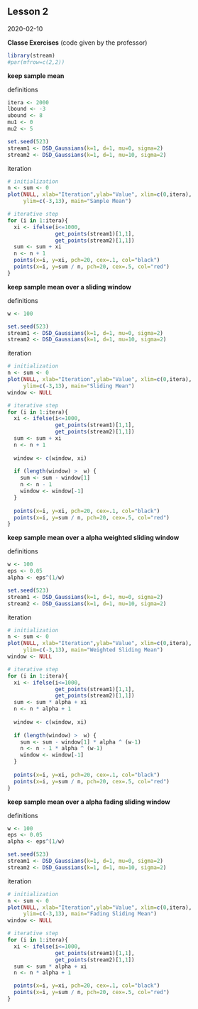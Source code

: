 ## Lesson 2

2020-02-10

**Classe Exercises** (code given by the professor)

```r
library(stream)
#par(mfrow=c(2,2))
```

**keep sample mean**

definitions
```r
itera <- 2000
lbound <- -3
ubound <- 8
mu1 <- 0
mu2 <- 5

set.seed(523)
stream1 <- DSD_Gaussians(k=1, d=1, mu=0, sigma=2)
stream2 <- DSD_Gaussians(k=1, d=1, mu=10, sigma=2)
```

iteration
```r
# initialization
n <- sum <- 0
plot(NULL, xlab="Iteration",ylab="Value", xlim=c(0,itera), 
     ylim=c(-3,13), main="Sample Mean")

# iterative step
for (i in 1:itera){
  xi <- ifelse(i<=1000,
               get_points(stream1)[1,1],
               get_points(stream2)[1,1])
  sum <- sum + xi
  n <- n + 1
  points(x=i, y=xi, pch=20, cex=.1, col="black")
  points(x=i, y=sum / n, pch=20, cex=.5, col="red")
}
```

**keep sample mean over a sliding window**

definitions
```r
w <- 100

set.seed(523)
stream1 <- DSD_Gaussians(k=1, d=1, mu=0, sigma=2)
stream2 <- DSD_Gaussians(k=1, d=1, mu=10, sigma=2)
```

iteration
```r
# initialization
n <- sum <- 0
plot(NULL, xlab="Iteration",ylab="Value", xlim=c(0,itera), 
     ylim=c(-3,13), main="Sliding Mean")
window <- NULL

# iterative step
for (i in 1:itera){
  xi <- ifelse(i<=1000,
               get_points(stream1)[1,1],
               get_points(stream2)[1,1])
  sum <- sum + xi
  n <- n + 1
  
  window <- c(window, xi)
  
  if (length(window) >  w) {
    sum <- sum - window[1]
    n <- n - 1
    window <- window[-1]
  }
  
  points(x=i, y=xi, pch=20, cex=.1, col="black")
  points(x=i, y=sum / n, pch=20, cex=.5, col="red")
}
```

**keep sample mean over a alpha weighted sliding window**

definitions
```r
w <- 100
eps <- 0.05
alpha <- eps^(1/w)

set.seed(523)
stream1 <- DSD_Gaussians(k=1, d=1, mu=0, sigma=2)
stream2 <- DSD_Gaussians(k=1, d=1, mu=10, sigma=2)

```

iteration
```r
# initialization
n <- sum <- 0
plot(NULL, xlab="Iteration",ylab="Value", xlim=c(0,itera), 
     ylim=c(-3,13), main="Weighted Sliding Mean")
window <- NULL

# iterative step
for (i in 1:itera){
  xi <- ifelse(i<=1000,
               get_points(stream1)[1,1],
               get_points(stream2)[1,1])
  sum <- sum * alpha + xi
  n <- n * alpha + 1
  
  window <- c(window, xi)
  
  if (length(window) >  w) {
    sum <- sum - window[1] * alpha ^ (w-1)
    n <- n - 1 * alpha ^ (w-1)
    window <- window[-1]
  }
  
  points(x=i, y=xi, pch=20, cex=.1, col="black")
  points(x=i, y=sum / n, pch=20, cex=.5, col="red")
}
```

**keep sample mean over a alpha fading sliding window**

definitions
```r
w <- 100
eps <- 0.05
alpha <- eps^(1/w)

set.seed(523)
stream1 <- DSD_Gaussians(k=1, d=1, mu=0, sigma=2)
stream2 <- DSD_Gaussians(k=1, d=1, mu=10, sigma=2)

```

iteration
```r
# initialization
n <- sum <- 0
plot(NULL, xlab="Iteration",ylab="Value", xlim=c(0,itera), 
     ylim=c(-3,13), main="Fading Sliding Mean")
window <- NULL

# iterative step
for (i in 1:itera){
  xi <- ifelse(i<=1000,
               get_points(stream1)[1,1],
               get_points(stream2)[1,1])
  sum <- sum * alpha + xi
  n <- n * alpha + 1

  points(x=i, y=xi, pch=20, cex=.1, col="black")
  points(x=i, y=sum / n, pch=20, cex=.5, col="red")
}
```

